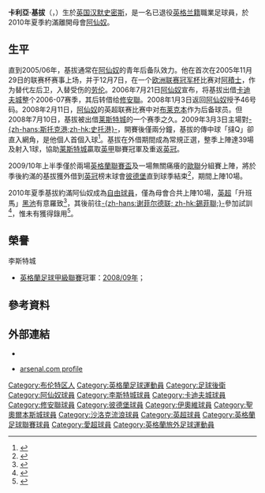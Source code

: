 {{noteta|G1=arsenal|G2=FAcup
|T=zh-hans:克里亚·吉尔伯特;zh-hk:卡利亞·基拔;zh-tw:克里亞·吉爾伯特;
|1=zh-hans:吉尔伯特;zh-hk:基拔;zh-tw:吉爾伯特;
|2=zh-hans:克里亚;zh-hk:卡利亞;zh-tw:克里亞;
|3=zh-hans:彼得伯勒联; zh-hk:彼德堡;
}}
{{Infobox Football biography
|          playername = 卡利亞·基拔
|               image = [[File:Kerrea_Gilbert.jpg|150px]]
|            fullname = Kerrea Kuche Gilbert
|              height = {{height|m=1.75}}
|         dateofbirth = {{birth date and age|1987|2|28}}
|         cityofbirth = [[汉默史密斯|汉默史密斯]]
|      countryofbirth = {{ENG}}
|         currentclub =
|          clubnumber = 
|            position = [[中堅|中堅]]、[[右閘|右閘]] 
|          youthyears = 2003-2005
|          youthclubs = [[阿森纳足球俱乐部|阿森纳]]
| years1 = 2005–2010
| clubs1 = [[阿森纳足球俱乐部|阿森纳]]
| caps1 = 2
| goals1 = 0
| years2 = 2006–2007
| clubs2 = → [[卡迪夫城足球俱乐部|卡迪夫城]]
| caps2 = 24
| goals2 = 0
| years3 = 2007–2008
| clubs3 = → [[绍森德足球俱乐部|修安聯]]
| caps3 = 5
| goals3 = 0
| years4 = 2008–2009
| clubs4 = →[[莱斯特城足球俱乐部|莱斯特城]]
| caps4 = 34
| goals4 = 1
| years5 = 2010
| clubs5 = → [[彼得伯勒联足球俱乐部|彼德堡]]
| caps5 = 10
| goals5 = 0
| years6 = 2011–2012
| clubs6 = [[约维尔足球俱乐部|伊奧維]]
| caps6 = 8
| goals6 = 0
| years7 = 2012
| clubs7 = [[沙姆洛克流浪足球俱乐部|沙姆洛克流浪]]
| caps7 = 15
| goals7 = 0
| years8 = 2013
| clubs8 = [[梅頓赫德聯足球會|梅頓赫德聯]]
| caps8 = 0
| goals8 = 0
| years9 = 2014
| clubs9 = [[聖奧爾本斯城足球會|聖奧爾本斯城]]
| caps9 = 15
| goals9 = 2
| totalcaps = 112
| totalgoals = 3
|       nationalyears = 
|        nationalteam = 
| nationalcaps(goals) = 
|            pcupdate = 2012年1月5日 (四) 01:21 (UTC)
|            ntupdate = 
}}
'''卡利亞·基拔'''（{{lang-en|'''Kerrea Gilbert'''}}，{{bd|1987年|2月28日|catidx=Gilbert, Kerrea}}）生於[[英国|英国]][[汉默史密斯|汉默史密斯]]，是一名已退役[[英格兰|英格兰籍]]職業足球員，於2010年夏季約滿離開母會[[阿森纳足球俱乐部|阿仙奴]]。

== 生平 ==
直到2005/06年，基拔通常在[[阿仙奴|阿仙奴]]的青年后备队效力。他在首次在2005年11月29日的联赛杯赛事上场，并于12月7日，在一个[[欧洲联赛冠军杯|欧洲联赛冠军杯]]比赛对[[阿積士|阿積士]]，作为替代左后卫，入替受伤的[[劳伦|劳伦]]。2006年7月21日[[阿仙奴|阿仙奴]]宣布，将基拔出借[[卡迪夫城|卡迪夫城]]整个2006-07赛季，其后转借给[[修安聯|修安聯]]。2008年1月3日返回[[阿仙奴|阿仙奴]]授予46号码。2008年2月11日，[[阿仙奴|阿仙奴]]的英超联赛比赛中对[[布莱克本|布莱克本]]作为后备球员。但2008年7月10日，基拔被出借[[莱斯特城足球俱乐部|莱斯特城]]的一个赛季之久。2009年3月3日主場對[[斯托克港足球俱乐部|-{zh-hans:斯托克港;zh-hk:史托港}-]]，開賽後僅兩分鐘，基拔的傳中球「撻Q」卻直入網角，是他個人首個入球<ref>{{cite news |language=en |url=http://news.bbc.co.uk/sport2/hi/football/eng_div_2/7908301.stm |title=Leicester 1-1 Stockport |publisher=[[BBC|BBC]] Sport |date=2009-03-03 |accessdate=2009-06-01 |archive-date=2020-08-09 |archive-url=https://web.archive.org/web/20200809201350/http://news.bbc.co.uk/sport2/hi/football/eng_div_2/7908301.stm |dead-url=no }}</ref>。基拔在外借期間成為常規正選，整季上陣達39場及射入1球，協助[[莱斯特城足球俱乐部|莱斯特城]]贏取[[英格蘭足球甲級聯賽|英甲]]聯賽冠軍及重返[[英格蘭足球冠軍聯賽|英冠]]。

2009/10年上半季僅於兩場[[英格蘭聯賽盃|英格蘭聯賽盃]]及一場無關痛癢的[[歐聯|歐聯]]分組賽上陣，將於季後約滿的基拔獲外借到[[英冠|英冠]]榜末球會[[彼得伯勒联足球俱乐部|彼德堡]]直到球季結束<ref>{{cite news |language=en |url=http://www.skysports.com/story/0,19528,11688_5863241,00.html |title=Posh swoop for Gilbert |publisher=Sky Sports |date=2010-01-15 |accessdate=2010-01-16 |archive-date=2016-03-10 |archive-url=https://web.archive.org/web/20160310085642/http://www.skysports.com/story/0,19528,11688_5863241,00.html |dead-url=no }}</ref>，期間上陣10場。

2010年夏季基拔約滿阿仙奴成為[[自由球員|自由球員]]，僅為母會合共上陣10場，[[英超|英超]]「升班馬」[[黑池足球會|黑池]]有意羅致<ref>{{cite news |language=en |url=http://www.skysports.com/story/0,19528,11095_6253874,00.html |title=Blackpool out to grab Gilbert |publisher=Sky Sports |date=2010-07-09 |accessdate=2010-09-08 |archive-date=2016-03-10 |archive-url=https://web.archive.org/web/20160310081511/http://www.skysports.com/story/0,19528,11095_6253874,00.html |dead-url=no }}</ref>，其後前往[[谢菲尔德联足球俱乐部|-{zh-hans:谢菲尔德联; zh-hk:錫菲聯;}-]]參加試訓<ref>{{cite news |language=en |url=http://www.skysports.com/story/0,19528,11095_6271355,00.html |title=Trio link up with Blades |publisher=Sky Sports |date=2010-07-20 |accessdate=2010-09-08 |archive-date=2016-03-04 |archive-url=https://web.archive.org/web/20160304105502/http://www.skysports.com/story/0,19528,11095_6271355,00.html |dead-url=no }}</ref>，惟未有獲得錄用<ref>{{cite news |language=en |url=http://www.skysports.com/story/0,19528,11683_6280312,00.html |title=Blades opt against trialists |publisher=Sky Sports |date=2010-07-26 |accessdate=2010-09-08 |archive-date=2016-03-10 |archive-url=https://web.archive.org/web/20160310085047/http://www.skysports.com/story/0,19528,11683_6280312,00.html |dead-url=no }}</ref>。

== 榮譽 ==
;李斯特城
* [[英格蘭足球甲級聯賽|英格蘭足球甲級聯賽]]冠軍：[[2008年至2009年英格蘭足球甲級聯賽|2008/09年]]；

== 參考資料 ==
{{reflist}}

== 外部連結 ==
*{{en}}{{soccerbase|id=40439|name=克里亚·吉尔伯特}}
*{{en}}[https://web.archive.org/web/20090702212010/http://www.arsenal.com/reserves-youth/players/kerrea-gilbert arsenal.com profile]

{{DEFAULTSORT:Gilbert, Kerrea}}
[[Category:布伦特区人|Category:布伦特区人]]
[[Category:英格蘭足球運動員|Category:英格蘭足球運動員]]
[[Category:足球後衛|Category:足球後衛]]
[[Category:阿仙奴球員|Category:阿仙奴球員]]
[[Category:李斯特城球員|Category:李斯特城球員]]
[[Category:卡迪夫城球員|Category:卡迪夫城球員]]
[[Category:修安聯球員|Category:修安聯球員]]
[[Category:彼德堡球員|Category:彼德堡球員]]
[[Category:伊奧維球員|Category:伊奧維球員]]
[[Category:聖奧爾本斯城球員|Category:聖奧爾本斯城球員]]
[[Category:沙洛克流浪球員|Category:沙洛克流浪球員]]
[[Category:英超球員|Category:英超球員]]
[[Category:英格蘭足球聯賽球員|Category:英格蘭足球聯賽球員]]
[[Category:愛超球員|Category:愛超球員]]
[[Category:英格蘭旅外足球運動員|Category:英格蘭旅外足球運動員]]